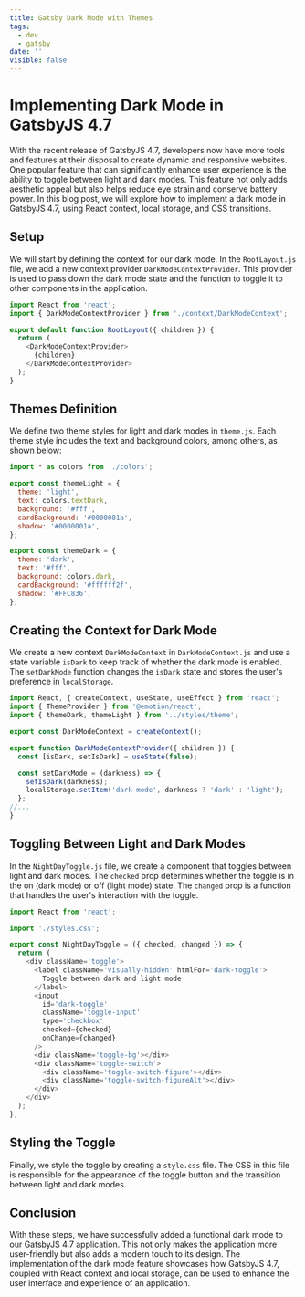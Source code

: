 ```yaml
---
title: Gatsby Dark Mode with Themes
tags:
  - dev
  - gatsby
date: ''
visible: false
---
```


# Implementing Dark Mode in GatsbyJS 4.7

With the recent release of GatsbyJS 4.7, developers now have more tools and features at their disposal to create dynamic and responsive websites. One popular feature that can significantly enhance user experience is the ability to toggle between light and dark modes. This feature not only adds aesthetic appeal but also helps reduce eye strain and conserve battery power. In this blog post, we will explore how to implement a dark mode in GatsbyJS 4.7, using React context, local storage, and CSS transitions.

## Setup

We will start by defining the context for our dark mode. In the `RootLayout.js` file, we add a new context provider `DarkModeContextProvider`. This provider is used to pass down the dark mode state and the function to toggle it to other components in the application.

```js
import React from 'react';
import { DarkModeContextProvider } from './context/DarkModeContext';

export default function RootLayout({ children }) {
  return (
    <DarkModeContextProvider>
      {children}
    </DarkModeContextProvider>
  );
}
```

## Themes Definition

We define two theme styles for light and dark modes in `theme.js`. Each theme style includes the text and background colors, among others, as shown below:

```js
import * as colors from './colors';

export const themeLight = {
  theme: 'light',
  text: colors.textDark,
  background: '#fff',
  cardBackground: '#0000001a',
  shadow: '#0000001a',
};

export const themeDark = {
  theme: 'dark',
  text: '#fff',
  background: colors.dark,
  cardBackground: '#ffffff2f',
  shadow: '#FFC836',
};
```

## Creating the Context for Dark Mode

We create a new context `DarkModeContext` in `DarkModeContext.js` and use a state variable `isDark` to keep track of whether the dark mode is enabled. The `setDarkMode` function changes the `isDark` state and stores the user's preference in `localStorage`.

```js
import React, { createContext, useState, useEffect } from 'react';
import { ThemeProvider } from '@emotion/react';
import { themeDark, themeLight } from '../styles/theme';

export const DarkModeContext = createContext();

export function DarkModeContextProvider({ children }) {
  const [isDark, setIsDark] = useState(false);

  const setDarkMode = (darkness) => {
    setIsDark(darkness);
    localStorage.setItem('dark-mode', darkness ? 'dark' : 'light');
  };
//...
}
```

## Toggling Between Light and Dark Modes

In the `NightDayToggle.js` file, we create a component that toggles between light and dark modes. The `checked` prop determines whether the toggle is in the on (dark mode) or off (light mode) state. The `changed` prop is a function that handles the user's interaction with the toggle.

```js
import React from 'react';

import './styles.css';

export const NightDayToggle = ({ checked, changed }) => {
  return (
    <div className='toggle'>
      <label className='visually-hidden' htmlFor='dark-toggle'>
        Toggle between dark and light mode
      </label>
      <input
        id='dark-toggle'
        className='toggle-input'
        type='checkbox'
        checked={checked}
        onChange={changed}
      />
      <div className='toggle-bg'></div>
      <div className='toggle-switch'>
        <div className='toggle-switch-figure'></div>
        <div className='toggle-switch-figureAlt'></div>
      </div>
    </div>
  );
};
```

## Styling the Toggle

Finally, we style the toggle by creating a `style.css` file. The CSS in this file is responsible for the appearance of the toggle button and the transition between light and dark modes.

## Conclusion

With these steps, we have successfully added a functional dark mode to our GatsbyJS 4.7 application. This not only makes the application more user-friendly but also adds a modern touch to its design. The implementation of the dark mode feature showcases how GatsbyJS 4.7, coupled with React context and local storage, can be used to enhance the user interface and experience of an application.

